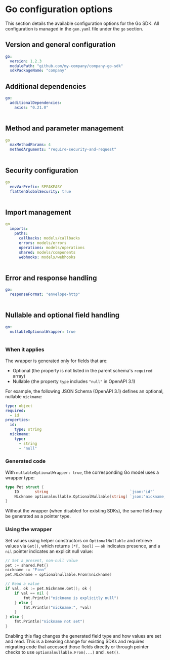 
# Go configuration options

This section details the available configuration options for the Go SDK. All configuration is managed in the `gen.yaml` file under the `go` section.

## Version and general configuration

```yml
go:
  version: 1.2.3
  modulePath: "github.com/my-company/company-go-sdk"
  sdkPackageName: "company"
```

<Table
  data={[
    {
      name: "version",
      required: "true",
      default: "0.0.1",
      description: "The current version of the SDK.",
    },
    {
      name: "modulePath",
      required: "true",
      default: "github.com/my-company/company-go-sdk",
      description:
        "Root module path. Use sdkPackageName to configure the package clause for the root module package. [Go Module Path documentation](https://go.dev/ref/mod#module-path).",
    },
    {
      name: "sdkPackageName",
      required: "true",
      default: "company",
      description:
        "Root module package name written in the package clause. Determines the package naming in consuming code if the modulePath does not end with a valid identifier. [Go Packages documentation](https://go.dev/ref/spec#Packages).",
    },
    {
      name: "packageName",
      required: "false",
      default: "",
      description:
        "Legacy combined root module path and SDK package naming. Use sdkPackageAlias to update SDK package import aliases in documentation while preserving major version compatibility, otherwise migrate to modulePath and sdkPackageName. [Go Module Path documentation](https://go.dev/ref/mod#module-path).",
    },
    {
      name: "sdkPackageAlias",
      required: "false",
      default: "openapi",
      description:
        "Root module package import alias for documentation. Use this to preserve compatibility if the SDK has already had a stable major version release with modulePath, packageName, or sdkPackageName, as the package clause determines package naming in consuming code if the import path does not end in a valid identifier. [Go Packages documentation](https://go.dev/ref/spec#Packages).",
    },
  ]}
  columns={[
    { key: "name", header: "Name" },
    { key: "required", header: "Required" },
    { key: "default", header: "Default Value" },
    { key: "description", header: "Description" },
  ]}
/>

## Additional dependencies

```yml
go:
  additionalDependencies:
    axios: "0.21.0"
```

<Table
  data={[
    {
      name: "additionalDependencies",
      required: "false",
      default: "{}",
      description:
        "Add additional dependencies to include in the generated `go.mod`.",
    },
  ]}
  columns={[
    { key: "name", header: "Name" },
    { key: "required", header: "Required" },
    { key: "default", header: "Default Value" },
    { key: "description", header: "Description" },
  ]}
/>

## Method and parameter management

```yml
go
  maxMethodParams: 4
  methodArguments: "require-security-and-request"
```

<Table
  data={[
    {
      name: "[maxMethodParams](/docs/customize/methods)",
      required: "false",
      default: "4",
      description:
        'The maximum number of parameters a method can have before the resulting SDK endpoint is no longer "flattened" and an input object is created. `0` will use input objects always. Must match the regex pattern `/^\\d+$/`.',
    },
    {
      name: "methodArguments",
      required: "false",
      default: "require-security-and-request",
      description:
        'Determines how arguments for SDK methods are generated. Options: `"infer-optional-args"` or `"require-security-and-request"`.',
    },
  ]}
  columns={[
    { key: "name", header: "Name" },
    { key: "required", header: "Required" },
    { key: "default", header: "Default Value" },
    { key: "description", header: "Description" },
  ]}
/>

## Security configuration

```yml
go
  envVarPrefix: SPEAKEASY
  flattenGlobalSecurity: true
```

<Table
  data={[
    {
      name: "clientServerStatusCodesAsErrors",
      required: "false",
      default: "true",
      description: "Whether to treat `4xx` and `5xx` status codes as errors.",
    },
    {
      name: "[flattenGlobalSecurity](/docs/customize/authentication/overview)",
      required: "false",
      default: "newSDK",
      description:
        "Flatten the global security configuration if there is only a single option in the spec.",
    },
  ]}
  columns={[
    { key: "name", header: "Name" },
    { key: "required", header: "Required" },
    { key: "default", header: "Default Value" },
    { key: "description", header: "Description" },
  ]}
/>

## Import management

```yml
go
  imports:
    paths:
      callbacks: models/callbacks
      errors: models/errors
      operations: models/operations
      shared: models/components
      webhooks: models/webhooks
```

<Table
  data={[
    {
      path: "shared",
      default: "models/components",
      description:
        "The directory for shared components, such as reusable schemas, and data models.",
    },
    {
      path: "operations",
      default: "models/operations",
      description:
        "The directory where operation models (i.e., API endpoints) will be imported from.",
    },
    {
      path: "errors",
      default: "models/sdkerrors",
      description: "The directory where error models will be imported from.",
    },
    {
      path: "callbacks",
      default: "models/callbacks",
      description: "The directory where callback models will be imported from.",
    },
    {
      path: "webhooks",
      default: "models/webhooks",
      description: "The directory where webhook models will be imported from.",
    },
  ]}
  columns={[
    { key: "path", header: "Path" },
    { key: "default", header: "Default Value" },
    { key: "description", header: "Description" },
  ]}
/>

## Error and response handling

```yml
go:
  responseFormat: "envelope-http"
```

<Table
  data={[
    {
      name: "[responseFormat](/docs/customize/responses/responses)",
      required: "false",
      default: "envelope-http",
      description:
        "Determines the shape of the response envelope that is returned from SDK methods. Must be `envelope-http`, `envelope`, or `flat` only.",
    },
  ]}
  columns={[
    { key: "name", header: "Name" },
    { key: "required", header: "Required" },
    { key: "default", header: "Default Value" },
    { key: "description", header: "Description" },
  ]}
/>

## Nullable and optional field handling

```yml
go:
  nullableOptionalWrapper: true
```

<Table
  data={[
    {
      name: "nullableOptionalWrapper",
      required: "false",
      default: "newSDK",
      description:
        "When enabled, fields that are both optional and nullable in the source schema are generated using a wrapper type with explicit presence semantics: `optionalnullable.OptionalNullable[T]`. Defaults to `true` for new Go SDKs and `false` for existing SDKs to avoid breaking changes.",
    },
  ]}
  columns={[
    { key: "name", header: "Name" },
    { key: "required", header: "Required" },
    { key: "default", header: "Default Value" },
    { key: "description", header: "Description" },
  ]}
/>

### When it applies

The wrapper is generated only for fields that are:

- Optional (the property is not listed in the parent schema's `required` array)
- Nullable (the property `type` includes `"null"` in OpenAPI 3.1)

For example, the following JSON Schema (OpenAPI 3.1) defines an optional, nullable `nickname`:

```yaml
type: object
required:
  - id
properties:
  id:
    type: string
  nickname:
    type:
      - string
      - "null"
```

### Generated code

With `nullableOptionalWrapper: true`, the corresponding Go model uses a wrapper type:

```go
type Pet struct {
    ID       string                                    `json:"id"`
    Nickname optionalnullable.OptionalNullable[string] `json:"nickname,omitempty"`
}
```

Without the wrapper (when disabled for existing SDKs), the same field may be generated as a pointer type.

### Using the wrapper

Set values using helper constructors on `OptionalNullable` and retrieve values via `Get()`, which returns `(*T, bool)` — `ok` indicates presence, and a `nil` pointer indicates an explicit null value:

```go
// Set a present, non-null value
pet := shared.Pet{}
nickname := "Finn"
pet.Nickname = optionalnullable.From(&nickname)

// Read a value
if val, ok := pet.Nickname.Get(); ok {
    if val == nil {
        fmt.Println("nickname is explicitly null")
    } else {
        fmt.Println("nickname:", *val)
    }
} else {
    fmt.Println("nickname not set")
}
```

Enabling this flag changes the generated field type and how values are set and read. This is a breaking change for existing SDKs and requires migrating code that accessed those fields directly or through pointer checks to use `optionalnullable.From(...)` and `.Get()`.
